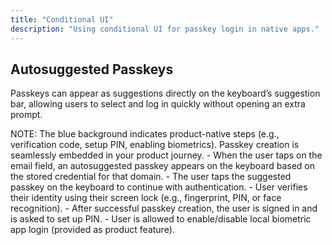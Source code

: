 ```yaml
---
title: "Conditional UI"
description: "Using conditional UI for passkey login in native apps."
---
```



## Autosuggested Passkeys

Passkeys can appear as suggestions directly on the keyboard’s suggestion bar, allowing users to select and log in quickly without opening an extra prompt.

<Tabs>
    <Tab title="iOS">
        <ToolingFrame
            imageURL="/images/authentication-flow/native-app/autosuggested-passkeys-ios-native.png"
            caption="Native: iOS autosuggested passkey flow"
            imageName="autosuggested-passkeys-ios-native.png"
        />
    </Tab>
</Tabs>

<Info>
    NOTE: The blue background indicates product-native steps (e.g., verification
    code, setup PIN, enabling biometrics). Passkey creation is seamlessly
    embedded in your product journey.
</Info>

<Steps>
    <Step title="Passkey auto-suggestion appears in keyboard">
        - When the user taps on the email field, an autosuggested passkey appears on the keyboard based on the stored credential for that domain.
    </Step>
     <Step title="Authenticate using the selected passkey">
        - The user taps the suggested passkey on the keyboard to continue with authentication.
    </Step>
     <Step title="Device verifies user">
        - User verifies their identity using their screen lock (e.g., fingerprint, PIN, or face recognition).
    </Step>
     <Step title="App PIN setup">
        - After successful passkey creation, the user is signed in and is asked
        to set up PIN.
    </Step>
    <Step title="Enable local biometric for app login">
        - User is allowed to enable/disable local biometric app login (provided
        as product feature).
    </Step>

</Steps>
